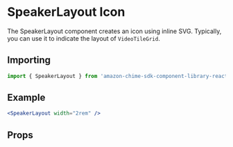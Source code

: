 

# SpeakerLayout Icon

The SpeakerLayout component creates an icon using inline SVG. Typically, you can use it to indicate the layout of `VideoTileGrid`.

## Importing

```javascript
import { SpeakerLayout } from 'amazon-chime-sdk-component-library-react';
```

## Example

<ThemeProvider theme={lightTheme}>
  <Preview>
    <SpeakerLayout width="2rem" />
  </Preview>
</ThemeProvider>

```jsx
<SpeakerLayout width="2rem" />
```

## Props

<Props of={SpeakerLayout} />
